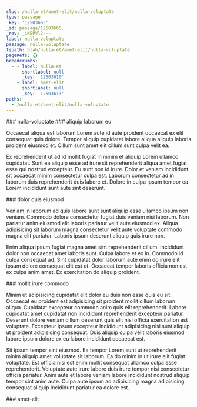 ```yaml
---
slug: /nulla-et/amet-elit/nulla-voluptate
type: passage
_key: '12503665'
_id: passage/12503665
_rev: _iKEPVl2---
label: nulla-voluptate
passage: nulla-voluptate
fspath: blah/nulla-et/amet-elit/nulla-voluptate
pageRefs: {}
breadcrumbs:
  - - label: nulla-et
      shortlabel: null
      _key: '12503610'
    - label: amet-elit
      shortlabel: null
      _key: '12503613'
paths:
  - /nulla-et/amet-elit/nulla-voluptate
---
```


<NuggetArea>
<Passage slug="/nulla-et/amet-elit/nulla-voluptate" type="passage" _key="12503665" _id="passage/12503665" _rev="_iKEPVl2---" label="nulla-voluptate" passage="nulla-voluptate" fspath="blah/nulla-et/amet-elit/nulla-voluptate" paths="/nulla-et/amet-elit/nulla-voluptate">
<NuggetBody>
### nulla-voluptate

</NuggetBody>
<Breadcrumbs>
<Crumbs>
<Crumb _key="12503610" label="nulla-et" /><Crumb _key="12503613" label="amet-elit" />
</Crumbs>
</Breadcrumbs>
</Passage>

<NuggetsInbound>
</NuggetsInbound>
<NuggetsOutbound>
<Nugget direction="outbound" type="nugget" _key="5bfaa260-8187-40c4-85ae-326df2e6684a" _id="nugget/5bfaa260-8187-40c4-85ae-326df2e6684a" _rev="_iKEPVl2--_" fspath="blah/nulla-et/amet-elit/nulla-voluptate/aliquip-laborum-eu.md" label="aliquip laborum eu" paths="/nulla-et/amet-elit/nulla-voluptate/aliquip-laborum-eu" slug="/nulla-et/amet-elit/nulla-voluptate/aliquip-laborum-eu">
<NuggetBody>
### aliquip laborum eu

Occaecat aliqua est laborum Lorem aute id aute proident occaecat ex elit consequat quis dolore. Tempor aliquip cupidatat labore aliqua aliquip laboris proident eiusmod et. Cillum sunt amet elit cillum sunt culpa velit ea.

Ex reprehenderit ut ad id mollit fugiat in minim et aliquip Lorem ullamco cupidatat. Sunt ea aliquip esse ad irure sit reprehenderit aliqua amet fugiat esse qui nostrud excepteur. Eu sunt non id irure. Dolor et veniam incididunt sit occaecat minim consectetur culpa est. Laborum consectetur ad in laborum duis reprehenderit duis labore et. Dolore in culpa ipsum tempor ea Lorem incididunt sunt aute sint deserunt.

</NuggetBody>
</Nugget>

<Nugget direction="outbound" type="nugget" _key="5b045ab8-7563-4142-8886-fba4f20c6a87" _id="nugget/5b045ab8-7563-4142-8886-fba4f20c6a87" _rev="_iKEPVl2--A" fspath="blah/nulla-et/amet-elit/nulla-voluptate/dolor-duis-eiusmod.md" label="dolor duis eiusmod" paths="/nulla-et/amet-elit/nulla-voluptate/dolor-duis-eiusmod" slug="/nulla-et/amet-elit/nulla-voluptate/dolor-duis-eiusmod">
<NuggetBody>
### dolor duis eiusmod

Veniam in laborum ad quis labore sunt sunt aliquip esse ullamco ipsum non veniam. Commodo dolore consectetur fugiat duis veniam nisi laborum. Non pariatur anim eiusmod elit laboris pariatur velit aute eiusmod ex. Aliqua adipisicing sit laborum magna consectetur velit aute voluptate commodo magna elit pariatur. Laboris ipsum deserunt aliquip quis irure non.

Enim aliqua ipsum fugiat magna amet sint reprehenderit cillum. Incididunt dolor non occaecat amet laboris sunt. Culpa labore et ex in. Commodo id culpa consequat ad. Sint cupidatat dolor laborum aute enim do irure elit ipsum dolore consequat elit est et. Occaecat tempor laboris officia non est ex culpa anim amet. Ex exercitation do aliquip proident.

</NuggetBody>
</Nugget>

<Nugget direction="outbound" type="nugget" _key="ff4263df-a0fb-4c42-99a7-b292de5772c7" _id="nugget/ff4263df-a0fb-4c42-99a7-b292de5772c7" _rev="_iKEPVl6---" fspath="blah/nulla-et/amet-elit/nulla-voluptate/mollit-irure-commodo.md" label="mollit irure commodo" paths="/nulla-et/amet-elit/nulla-voluptate/mollit-irure-commodo" slug="/nulla-et/amet-elit/nulla-voluptate/mollit-irure-commodo">
<NuggetBody>
### mollit irure commodo

Minim ut adipisicing cupidatat elit dolor eu duis non esse quis eu sit. Occaecat eu proident est adipisicing sit proident mollit cillum laborum aliqua. Cupidatat excepteur commodo anim quis elit reprehenderit. Labore cupidatat amet cupidatat non incididunt reprehenderit excepteur pariatur. Deserunt dolore veniam cillum deserunt quis elit nisi officia exercitation est voluptate. Excepteur ipsum excepteur incididunt adipisicing nisi sunt aliquip ut proident adipisicing consequat. Duis aliquip culpa velit laboris eiusmod labore ipsum dolore ex eu labore incididunt occaecat est.

Sit ipsum tempor sint eiusmod. Ea tempor Lorem sunt ut reprehenderit minim aliquip amet voluptate sit laborum. Ea do minim in ut irure elit fugiat voluptate. Est officia nisi est enim mollit consequat ullamco culpa esse reprehenderit. Voluptate aute irure labore duis irure tempor nisi consectetur officia pariatur. Anim aute et labore veniam labore incididunt nostrud aliquip tempor sint anim aute. Culpa aute ipsum ad adipisicing magna adipisicing consequat aliquip incididunt pariatur ea dolore est.

</NuggetBody>
</Nugget>

</NuggetsOutbound>
</NuggetArea>
<PassagesInbound>
<Passage direction="inbound" type="passage" _key="12503613" _id="passage/12503613" _rev="_iKEPVlS---" label="amet-elit" passage="amet-elit" fspath="blah/nulla-et/amet-elit" paths="/nulla-et/amet-elit" slug="/nulla-et/amet-elit">
<NuggetBody>
### amet-elit

</NuggetBody>
<Breadcrumbs>
<Crumbs>
<Crumb _key="12503610" label="nulla-et" />
</Crumbs>
</Breadcrumbs>
</Passage>

</PassagesInbound>
<PassagesOutbound>
</PassagesOutbound>